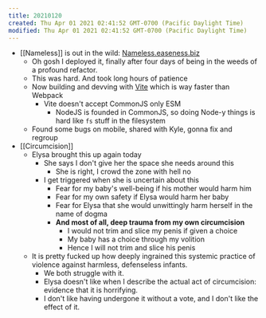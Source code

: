 ```yaml
---
title: 20210120
created: Thu Apr 01 2021 02:41:52 GMT-0700 (Pacific Daylight Time)
modified: Thu Apr 01 2021 02:41:52 GMT-0700 (Pacific Daylight Time)
---
```

- [[Nameless]] is out in the wild: [Nameless.easeness.biz](https://nameless.easeness.biz)
    - Oh gosh I deployed it, finally after four days of being in the weeds of a profound refactor.
    - This was hard. And took long hours of patience
    - Now building and devving with [Vite](https://vitejs.dev/) which is way faster than Webpack
        - Vite doesn't accept CommonJS only ESM
            -  NodeJS is founded in CommonJS, so doing Node-y things is hard like `fs` stuff in the filesystem
    - Found some bugs on mobile, shared with Kyle, gonna fix and regroup
- [[Circumcision]]
    - Elysa brought this up again today
        - She says I don't give her the space she needs around this
            - She is right, I crowd the zone with hell no
        - I get triggered when she is uncertain about this
            - Fear for my baby's well-being if his mother would harm him
            - Fear for my own safety if Elysa would harm her baby
            - Fear for Elysa that she would unwittingly harm herself in the name of dogma
            - __**And most of all, deep trauma from my own circumcision**__
                - I would not trim and slice my penis if given a choice
                - My baby has a choice through my volition
                - Hence I will not trim and slice his penis
    - It is pretty fucked up how deeply ingrained this systemic practice of violence against harmless, defenseless infants.
        - We both struggle with it.
        - Elysa doesn't like when I describe the actual act of circumcision: evidence that it is horrifying.
        - I don't like having undergone it without a vote, and I don't like the effect of it.
